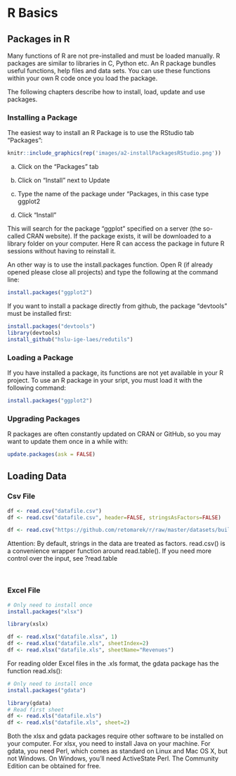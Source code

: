 # R Basics
## Packages in R {#packages}
Many functions of R are not pre-installed and must be loaded manually. R packages are similar to libraries in C, Python etc. An R package bundles useful functions, help files and data sets. You can use these functions within your own R code once you load the package.

The following chapters describe how to install, load, update and use packages.

### Installing a Package
The easiest way to install an R Package is to use the RStudio tab "Packages":

```r
knitr::include_graphics(rep('images/a2-installPackagesRStudio.png'))
```

a) Click on the “Packages” tab

b) Click on “Install” next to Update

c) Type the name of the package under “Packages, in this case type ggplot2

d) Click “Install”

This will search for the package "ggplot" specified on a server (the so-called CRAN website). If the package exists, it will be downloaded to a library folder on your computer. Here R can access the package in future R sessions without having to reinstall it.

An other way is to use the install.packages function.
Open R (if already opened please close all projects) and type the following at the command line:
```r
install.packages("ggplot2")
```

If you want to install a package directly from github, the package "devtools" must be installed first:

```r
install.packages("devtools")
library(devtools)
install_github("hslu-ige-laes/redutils")
```

### Loading a Package
If you have installed a package, its functions are not yet available in your R project. To use an R package in your sript, you must load it with the following command:

```r
install.packages("ggplot2")
```

### Upgrading Packages
R packages are often constantly updated on CRAN or GitHub, so you may want to update them once in a while with:
```r
update.packages(ask = FALSE)
```

## Loading Data
### Csv File
```r
df <- read.csv("datafile.csv")
df <- read.csv("datafile.csv", header=FALSE, stringsAsFactors=FALSE)
```
```r
df <- read.csv("https://github.com/retomarek/r/raw/master/datasets/buildingMonitoringTestDataSet.csv", stringsAsFactors=FALSE, sep ="," )
```
Attention: By default, strings in the data are treated as factors. 
read.csv() is a convenience wrapper function around read.table(). If you need more control over the input, see ?read.table

<br>

### Excel File
```r
# Only need to install once
install.packages("xlsx")

library(xslx)

df <- read.xlsx("datafile.xlsx", 1)
df <- read.xlsx("datafile.xls", sheetIndex=2)
df <- read.xlsx("datafile.xls", sheetName="Revenues")
```

For reading older Excel files in the .xls format, the gdata package has the function read.xls():
```r
# Only need to install once
install.packages("gdata")

library(gdata)
# Read first sheet
df <- read.xls("datafile.xls")
df <- read.xls("datafile.xls", sheet=2)
```

Both the xlsx and gdata packages require other software to be installed on your computer. For xlsx, you need to install Java on your machine. For gdata, you need Perl, which comes as standard on Linux and Mac OS X, but not Windows. On Windows, you’ll need ActiveState Perl. The Community Edition can be obtained for free.

<br>


